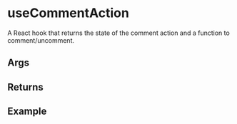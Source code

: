 
<Meta title="React Hooks/useCommentAction" />

# useCommentAction

A React hook that returns the state of the comment action and a function to comment/uncomment.

## Args

<ArgTypes of={UseCommentActionArgs} />

## Returns

<ArgTypes of={UseCommentActionReturns} />

## Example

<Source code={ExampleCode} />
